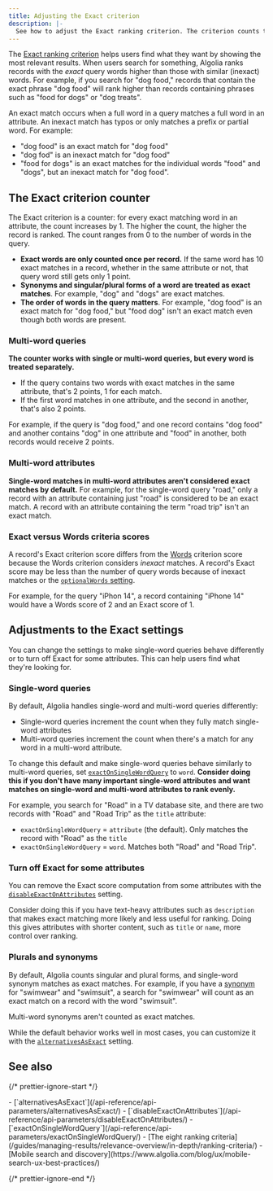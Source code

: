 ```yaml
---
title: Adjusting the Exact criterion
description: |-
  See how to adjust the Exact ranking criterion. The criterion counts the number of exact matches between a query and a record.
---
```


The [Exact ranking criterion](/guides/managing-results/relevance-overview/in-depth/ranking-criteria/#exact) helps users find what they want by showing the most relevant results.
When users search for something, Algolia ranks records with the _exact_ query words higher than those with similar (inexact) words.
For example, if you search for "dog food," records that contain the exact phrase "dog food" will rank higher than records containing phrases such as "food for dogs" or "dog treats".

An exact match occurs when a full word in a query matches a full word in an attribute.
An inexact match has typos or only matches a prefix or partial word.
For example:

- "dog food" is an exact match for "dog food"
- "dog fod" is an inexact match for "dog food"
- "food for dogs" is an exact matches for the individual words "food" and "dogs", but an inexact match for "dog food".

## The Exact criterion counter

The Exact criterion is a counter: for every exact matching word in an attribute, the count increases by 1.
The higher the count, the higher the record is ranked.
The count ranges from 0 to the number of words in the query.

- **Exact words are only counted once per record.** If the same word has 10 exact matches in a record, whether in the same attribute or not, that query word still gets only 1 point.
- **Synonyms and singular/plural forms of a word are treated as exact matches**. For example, "dog" and "dogs" are exact matches.
- **The order of words in the query matters**. For example, "dog food" is an exact match for "dog food," but "food dog" isn't an exact match even though both words are present.

### Multi-word queries

**The counter works with single or multi-word queries, but every word is treated separately.**

- If the query contains two words with exact matches in the same attribute, that's 2 points, 1 for each match.
- If the first word matches in one attribute, and the second in another, that's also 2 points.

For example, if the query is "dog food," and one record contains "dog food" and another contains "dog" in one attribute and "food" in another, both records would receive 2 points.

### Multi-word attributes

**Single-word matches in multi-word attributes aren't considered exact matches by default.**
For example, for the single-word query "road," only a record with an attribute containing just "road" is considered to be an exact match.
A record with an attribute containing the term "road trip" isn't an exact match.

### Exact versus Words criteria scores

A record's Exact criterion score differs from the [Words](/guides/managing-results/relevance-overview/in-depth/ranking-criteria/#words-if-applicable) criterion score because the Words criterion considers _inexact_ matches.
A record's Exact score may be less than the number of query words because of inexact matches or the [`optionalWords` setting](/guides/managing-results/optimize-search-results/empty-or-insufficient-results/#creating-a-list-of-optional-words).

For example, for the query "iPhon 14", a record containing "iPhone 14" would have a Words score of 2 and an Exact score of 1.

## Adjustments to the Exact settings

You can change the settings to make single-word queries behave differently or to turn off Exact for some attributes.
This can help users find what they're looking for.

### Single-word queries

By default, Algolia handles single-word and multi-word queries differently:

- Single-word queries increment the count when they fully match single-word attributes
- Multi-word queries increment the count when there's a match for any word in a multi-word attribute.

To change this default and make single-word queries behave similarly to multi-word queries, set [`exactOnSingleWordQuery`](/api-reference/api-parameters/exactOnSingleWordQuery/) to `word`.
**Consider doing this if you don't have many important single-word attributes and want matches on single-word and multi-word attributes to rank evenly.**

For example, you search for "Road" in a TV database site, and there are two records with "Road" and "Road Trip" as the `title` attribute:

- `exactOnSingleWordQuery` = `attribute` (the default). Only matches the record with "Road" as the `title`
- `exactOnSingleWordQuery` = `word`. Matches both "Road" and "Road Trip".

### Turn off Exact for some attributes

You can remove the Exact score computation from some attributes with the [`disableExactOnAttributes`](/api-reference/api-parameters/disableExactOnAttributes/) setting.

Consider doing this if you have text-heavy attributes such as `description` that makes exact matching more likely and less useful for ranking.
Doing this gives attributes with shorter content, such as `title` or `name`, more control over ranking.

### Plurals and synonyms

By default, Algolia counts singular and plural forms, and single-word synonym matches as exact matches.
For example, if you have a [synonym](/guides/managing-results/optimize-search-results/adding-synonyms/#regular-synonyms) for "swimwear" and "swimsuit", a search for "swimwear" will count as an exact match on a record with the word "swimsuit".

Multi-word synonyms aren't counted as exact matches.

While the default behavior works well in most cases, you can customize it with the [`alternativesAsExact`](/api-reference/api-parameters/alternativesAsExact/) setting.

## See also

{/* prettier-ignore-start */}

<Info>
  - [`alternativesAsExact`](/api-reference/api-parameters/alternativesAsExact/)
  - [`disableExactOnAttributes`](/api-reference/api-parameters/disableExactOnAttributes/)
  - [`exactOnSingleWordQuery`](/api-reference/api-parameters/exactOnSingleWordQuery/)
  - [The eight ranking criteria](/guides/managing-results/relevance-overview/in-depth/ranking-criteria/)
  - [Mobile search and discovery](https://www.algolia.com/blog/ux/mobile-search-ux-best-practices/)
</Info>

{/* prettier-ignore-end */}
